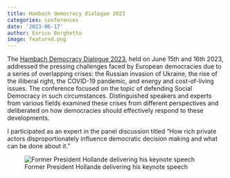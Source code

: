 ```yaml
---
title: Hambach democracy dialogue 2023
categories: conferences
date: '2023-06-17'
author: Enrico Borghetto
image: featured.png
---
```


The [Hambach Democracy Dialogue 2023](https://www.fes.de/en/hambach-democracy-dialogue), held on June 15th and 16th 2023, addressed the pressing challenges faced by European democracies due to a series of overlapping crises: the Russian invasion of Ukraine, the rise of the illiberal right, the COVID-19 pandemic, and energy and cost-of-living issues. The conference focused on the topic of defending Social Democracy in such circumstances. Distinguished speakers and experts from various fields examined these crises from different perspectives and deliberated on how democracies should effectively respond to these developments.

I participated as an expert in the panel discussion titled "How rich private actors disproportionately influence democratic decision making and what can be done about it."

![Former President Hollande delivering his keynote speech](IMG_0409.jpg)
